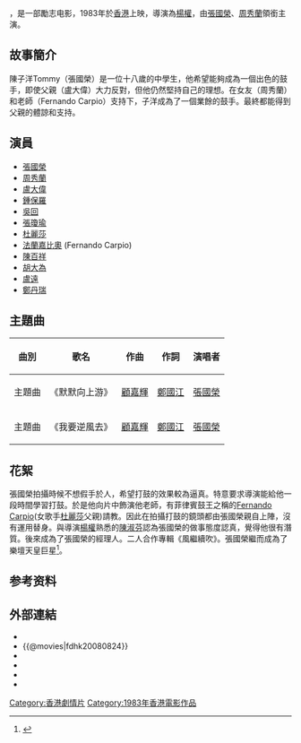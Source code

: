 {{Infobox Film
| name               = 鼓手
| original_name      = ''{{lang|en|The Drummer}}''
| image              = 
| caption            = 
| director           = [[楊權|楊權]]
| producer           = 楊權
| producer_2         = [[溫兆權|溫兆權]]
| writer             = [[程潔茵|程潔茵]]、溫兆權、楊權
| starring           = [[張國榮|張國榮]] <br> [[周秀蘭|周秀蘭]] <br> [[鍾保羅|鍾保羅]] <br> [[盧大偉_(香港)|盧大偉]]
| music              = [[顧嘉煇|顧嘉煇]]
| distributor        = 誠意 (香港)
| released           = {{HKG-1959}}：{{film date|1983|3|16}}
| country            = {{英屬香港電影}}
| language           = 粵語
| gross              = HK $1,211,141.00
| imdb_id            = tt0080824
}}

{{engname|《鼓手》|''The Drummer''}}，是一部勵志电影，1983年於[[香港|香港]]上映，導演為[[楊權|楊權]]，由[[張國榮|張國榮]]、[[周秀蘭|周秀蘭]]領銜主演。

==故事簡介==
陳子洋Tommy（張國榮）是一位十八歲的中學生，他希望能夠成為一個出色的鼓手，即使父親（盧大偉）大力反對，但他仍然堅持自己的理想。在女友（周秀蘭）和老師（Fernando Carpio）支持下，子洋成為了一個業餘的鼓手。最終都能得到父親的體諒和支持。

==演員==
*[[張國榮|張國榮]]
*[[周秀蘭|周秀蘭]]
*[[盧大偉_(香港)|盧大偉]]
*[[鍾保羅|鍾保羅]]
*[[吳回_(香港)|吳回]]
*[[張瓊瑜|張瓊瑜]]
*[[杜麗莎|杜麗莎]]
*[[法蘭嘉比奧|法蘭嘉比奧]] (Fernando Carpio)
*[[陳百祥|陳百祥]]
*[[胡大為|胡大為]]
*[[盧遠|盧遠]]
*[[鄭丹瑞|鄭丹瑞]]

==主題曲==
{| class="wikitable"
! 曲別 !! 歌名 !! 作曲 !! 作詞 !! 演唱者
|-
|主題曲||《默默向上游》||[[顧嘉輝|顧嘉輝]]||[[鄭國江|鄭國江]]||[[張國榮|張國榮]]
|-
|主題曲||《我要逆風去》||[[顧嘉輝|顧嘉輝]]||[[鄭國江|鄭國江]]||[[張國榮|張國榮]]
|}

==花絮==
張國榮拍攝時候不想假手於人，希望打鼓的效果較為逼真。特意要求導演能給他一段時間學習打鼓。於是他向片中飾演他老師，有菲律賓鼓王之稱的[[Fernando_Carpio|Fernando Carpio]](女歌手[[杜麗莎|杜麗莎]]父親)請教。因此在拍攝打鼓的鏡頭都由張國榮親自上陣，沒有運用替身。與導演[[楊權|楊權]]熟悉的[[陳淑芬|陳淑芬]]認為張國榮的做事態度認真，覺得他很有潛質。後來成為了張國榮的經理人。二人合作專輯《風繼續吹》。張國榮繼而成為了樂壇天皇巨星<ref>{{Cite web |url=http://ent.cn.yahoo.com/newspic/ent/20090/49/ |title=张国荣鲜为人知的52个电影秘密 |accessdate=2011-08-26 |archive-date=2010-12-26 |archive-url=https://web.archive.org/web/20101226172632/http://ent.cn.yahoo.com/newspic/ent/20090/49/ |dead-url=no }}</ref>。

== 参考资料 ==
{{reflist}}

== 外部連結 ==
*{{hkmdb title|6457}}
*{{@movies|fdhk20080824}}
*{{Mtime|21392}}
*{{douban|title=鼓手}}
*{{Amg movie|157906}}
*{{imdb title|0080824}}

[[Category:香港劇情片|Category:香港劇情片]]
[[Category:1983年香港電影作品|Category:1983年香港電影作品]]